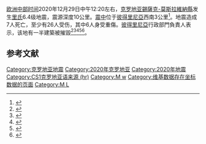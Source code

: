 {{NoteTA |G1=Earthquake}}
{{Infobox earthquake
| name = 2020年彼得里尼亞地震
| depth = {{cvt|10|km|mi}}
| casualties = 7人死亡, 26人受傷
| aftershocks = 最大: {{m|b|link=yes}} 4.8
| landslide = 
| tsunami = 
| pgv = 
| pga = 
| intensity = [[麥加利地震烈度表|VIII]]
| damages = 
| affected = {{flatlist|
* [[錫薩克-莫斯拉維納縣|錫薩克-莫斯拉維納縣]]
* [[薩格勒布縣|薩格勒布縣]]
* [[萨格勒布|萨格勒布]]
* [[波斯尼亚和黑塞哥维那|波斯尼亚和黑塞哥维那]]西北
}}
| type = [[斷層|斷層]]
| fault = 
| magnitude = 6.4 {{M|w|link=yes}} (USGS)<ref>{{cite web |title=M 6.4 - 3 km WSW of Petrinja, Croatia |url=https://earthquake.usgs.gov/earthquakes/eventpage/us6000d3zh |website=U.S. Geological Survey |accessdate=2021-01-02 |archive-date=2021-01-02 |archive-url=https://web.archive.org/web/20210102124531/https://earthquake.usgs.gov/earthquakes/eventpage/us6000d3zh |dead-url=no }}</ref>, 6.2 {{M|l|link=yes}}<ref name="CSS">{{Cite web |author={{link-en|Seismological Service of Croatia}}, [[Faculty_of_Science,_University_of_Zagreb|Faculty of Science, University of Zagreb]] |date=29 December 2020 |title=Razoran potres kod Petrinje |trans-title=Destructive earthquake near Petrinja |url=https://www.pmf.unizg.hr/geof/seizmoloska_sluzba/izvjesca_o_potresima?@=1m68n#news_45225 |access-date=29 December 2020 |language=hr |archive-date=2020-12-29 |archive-url=https://web.archive.org/web/20201229131042/https://www.pmf.unizg.hr/geof/seizmoloska_sluzba/izvjesca_o_potresima?@=1m68n#news_45225 |dead-url=no }}</ref>
| image = 2020-12-29 Petrinja, Croatia M6.4 earthquake shakemap (USGS).jpg
| duration = 
| local-time = 12:20 p.m. [[欧洲中部时间|欧洲中部时间]] (UTC+1)
| local-date = 29 December 2020
| anss-url = https://earthquake.usgs.gov/earthquakes/eventpage/us6000d3zh/executive
| isc-event = 619627723
| timestamp = 2020-12-29 11:19:54
| map2 = {{Location map | Croatia
 | label=
 | lat=45.422
 | long=16.255
 | mark=Bullseye1.png
 | marksize=40
 | position=top
 | width= 260
 | float=right
 | caption=
 | relief=yes}}
| location = {{coord|45.422|N|16.255|E|region:PE_type:event|display=inline,title}}
| map_caption = 
| map_alt = 
| map = 
| caption = 
| alt = 
| engvar = en-UK
| citations = 
}}
[[欧洲中部时间|欧洲中部时间]]2020年12月29日中午12:20左右，[[克罗地亚|克罗地亚]][[錫薩克-莫斯拉維納縣|錫薩克-莫斯拉維納縣]]发生[[里氏地震規模|里氏]]6.4级地震，震源深度10公里。[[震中|震中]]位于[[彼得里尼亞|彼得里尼亞]]西南3公里<ref>{{Cite web|title=克罗地亚地震已造成7人死亡|url=http://www.xinhuanet.com/world/2020-12/30/c_1126925356.htm|accessdate=|author=新华网|date=|format=|publisher=|language=|archive-date=2021-01-17|archive-url=https://web.archive.org/web/20210117141120/http://www.xinhuanet.com/world/2020-12/30/c_1126925356.htm}}</ref>。地震造成7人死亡，至少有26人受伤，其中6人身受重傷。[[彼得里尼亞|彼得里尼亞]]行政部門負責人表示，该地有一半建築被摧毀<ref name="jutarnji first report">{{Cite web|title=Snažan potres magnitude 6,2 pogodio Petrinju, prizori su dramatični, jako se tresao i Zagreb|url=https://www.jutarnji.hr/video/news/snazan-potres-magnitude-6-2-pogodio-petrinju-prizori-su-dramaticni-jako-se-tresao-i-zagreb-15039620|accessdate=29 December 2020|date=29 December 2020|work={{link-en|Jutarnji list}}|language=hr|archive-date=2020-12-29|archive-url=https://web.archive.org/web/20201229162214/https://www.jutarnji.hr/video/news/snazan-potres-magnitude-6-2-pogodio-petrinju-prizori-su-dramaticni-jako-se-tresao-i-zagreb-15039620|dead-url=no}}</ref><ref>{{Cite news|title=Croatia earthquake: Seven dead as rescuers search rubble for survivors|language=en|work=BBC|url=https://www.bbc.com/news/world-europe-55474230|accessdate=2020-12-29|archive-date=2020-12-29|archive-url=https://web.archive.org/web/20201229155224/https://www.bbc.com/news/world-europe-55474230|dead-url=no}}</ref><ref>{{Cite news|title=Second earthquake in two days strikes central Croatia, killing seven and damaging buildings|language=en|work=Reuters|url=https://www.reuters.com/article/rcom-europe/idUSKBN293166?il=0|accessdate=2020-12-30|archive-date=2021-04-04|archive-url=https://web.archive.org/web/20210404204000/https://www.reuters.com/article/rcom-europe/idUSKBN293166?il=0}}</ref><ref name="auto">{{Cite web|title=Iz minute u minutu: Snažan zemljotres pogodio Petrinju, najmanje 20 povrijeđenih, poginulo jedno dijete!|url=https://bhrt.ba/iz-minute-u-minutu-snazan-zemljotres-pogodio-petrinju-najmanje-20-povrijedenih-poginulo-jedno-dijete/|accessdate=2020-12-29|date=2020-12-29|work=BHRT|language=bs-BA|archive-date=2020-12-29|archive-url=https://web.archive.org/web/20201229164447/https://bhrt.ba/iz-minute-u-minutu-snazan-zemljotres-pogodio-petrinju-najmanje-20-povrijedenih-poginulo-jedno-dijete/|dead-url=no}}</ref><ref>{{Cite web|title=At least 7 dead after magnitude 6.3 earthquake strikes Croatia|url=https://www.nbcnews.com/news/world/least-7-dead-after-magnitude-6-3-earthquake-strikes-croatia-n1252495|accessdate=2020-12-29|work=NBC News|language=en|archive-date=2021-01-04|archive-url=https://web.archive.org/web/20210104062501/https://www.nbcnews.com/news/world/least-7-dead-after-magnitude-6-3-earthquake-strikes-croatia-n1252495|dead-url=no}}</ref>。

== 参考文献 ==
{{Reflist}}
{{2020年地震}}
[[Category:克罗地亚地震|Category:克罗地亚地震]]
[[Category:2020年克罗地亚|Category:2020年克罗地亚]]
[[Category:2020年地震|Category:2020年地震]]
[[Category:CS1克罗地亚语来源_(hr)|Category:CS1克罗地亚语来源 (hr)]]
[[Category:M_w|Category:M w]]
[[Category:维基数据存在坐标数据的页面|Category:维基数据存在坐标数据的页面]]
[[Category:M_L|Category:M L]]